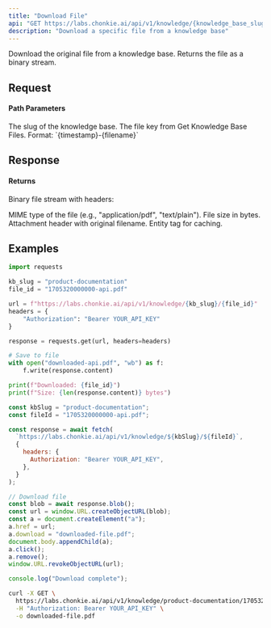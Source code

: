 ```yaml
---
title: "Download File"
api: "GET https://labs.chonkie.ai/api/v1/knowledge/{knowledge_base_slug}/{file_id}"
description: "Download a specific file from a knowledge base"
---
```


Download the original file from a knowledge base. Returns the file as a binary stream.

## Request

#### Path Parameters

<ParamField path="knowledge_base_slug" type="string" required>
  The slug of the knowledge base.
</ParamField>

<ParamField path="file_id" type="string" required>
  The file key from Get Knowledge Base Files. Format: `{timestamp}-{filename}`
</ParamField>

## Response

#### Returns

Binary file stream with headers:

<ResponseField name="Content-Type" type="header">
  MIME type of the file (e.g., "application/pdf", "text/plain").
</ResponseField>

<ResponseField name="Content-Length" type="header">
  File size in bytes.
</ResponseField>

<ResponseField name="Content-Disposition" type="header">
  Attachment header with original filename.
</ResponseField>

<ResponseField name="ETag" type="header">
  Entity tag for caching.
</ResponseField>

## Examples

<CodeGroup>

```python Python
import requests

kb_slug = "product-documentation"
file_id = "1705320000000-api.pdf"

url = f"https://labs.chonkie.ai/api/v1/knowledge/{kb_slug}/{file_id}"
headers = {
    "Authorization": "Bearer YOUR_API_KEY"
}

response = requests.get(url, headers=headers)

# Save to file
with open("downloaded-api.pdf", "wb") as f:
    f.write(response.content)

print(f"Downloaded: {file_id}")
print(f"Size: {len(response.content)} bytes")
```

```javascript JavaScript
const kbSlug = "product-documentation";
const fileId = "1705320000000-api.pdf";

const response = await fetch(
  `https://labs.chonkie.ai/api/v1/knowledge/${kbSlug}/${fileId}`,
  {
    headers: {
      Authorization: "Bearer YOUR_API_KEY",
    },
  }
);

// Download file
const blob = await response.blob();
const url = window.URL.createObjectURL(blob);
const a = document.createElement("a");
a.href = url;
a.download = "downloaded-file.pdf";
document.body.appendChild(a);
a.click();
a.remove();
window.URL.revokeObjectURL(url);

console.log("Download complete");
```

```bash cURL
curl -X GET \
  https://labs.chonkie.ai/api/v1/knowledge/product-documentation/1705320000000-api.pdf \
  -H "Authorization: Bearer YOUR_API_KEY" \
  -o downloaded-file.pdf
```

</CodeGroup>
